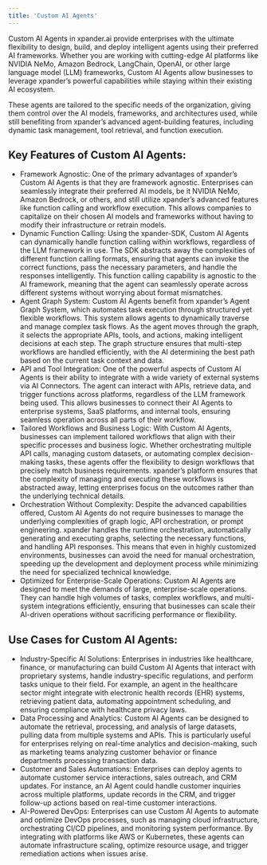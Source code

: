 ```yaml
---
title: 'Custom AI Agents'
---
```


Custom AI Agents in xpander.ai provide enterprises with the ultimate flexibility to design, build, and deploy intelligent agents using their preferred AI frameworks. Whether you are working with cutting-edge AI platforms like NVIDIA NeMo, Amazon Bedrock, LangChain, OpenAI, or other large language model (LLM) frameworks, Custom AI Agents allow businesses to leverage xpander’s powerful capabilities while staying within their existing AI ecosystem.

These agents are tailored to the specific needs of the organization, giving them control over the AI models, frameworks, and architectures used, while still benefiting from xpander’s advanced agent-building features, including dynamic task management, tool retrieval, and function execution.

## Key Features of Custom AI Agents:

- Framework Agnostic: One of the primary advantages of xpander’s Custom AI Agents is that they are framework agnostic. Enterprises can seamlessly integrate their preferred AI models, be it NVIDIA NeMo, Amazon Bedrock, or others, and still utilize xpander’s advanced features like function calling and workflow execution. This allows companies to capitalize on their chosen AI models and frameworks without having to modify their infrastructure or retrain models.
- Dynamic Function Calling: Using the xpander-SDK, Custom AI Agents can dynamically handle function calling within workflows, regardless of the LLM framework in use. The SDK abstracts away the complexities of different function calling formats, ensuring that agents can invoke the correct functions, pass the necessary parameters, and handle the responses intelligently. This function calling capability is agnostic to the AI framework, meaning that the agent can seamlessly operate across different systems without worrying about format mismatches.
- Agent Graph System: Custom AI Agents benefit from xpander’s Agent Graph System, which automates task execution through structured yet flexible workflows. This system allows agents to dynamically traverse and manage complex task flows. As the agent moves through the graph, it selects the appropriate APIs, tools, and actions, making intelligent decisions at each step. The graph structure ensures that multi-step workflows are handled efficiently, with the AI determining the best path based on the current task context and data.
- API and Tool Integration: One of the powerful aspects of Custom AI Agents is their ability to integrate with a wide variety of external systems via AI Connectors. The agent can interact with APIs, retrieve data, and trigger functions across platforms, regardless of the LLM framework being used. This allows businesses to connect their AI Agents to enterprise systems, SaaS platforms, and internal tools, ensuring seamless operation across all parts of their workflow.
- Tailored Workflows and Business Logic: With Custom AI Agents, businesses can implement tailored workflows that align with their specific processes and business logic. Whether orchestrating multiple API calls, managing custom datasets, or automating complex decision-making tasks, these agents offer the flexibility to design workflows that precisely match business requirements. xpander’s platform ensures that the complexity of managing and executing these workflows is abstracted away, letting enterprises focus on the outcomes rather than the underlying technical details.
- Orchestration Without Complexity: Despite the advanced capabilities offered, Custom AI Agents do not require businesses to manage the underlying complexities of graph logic, API orchestration, or prompt engineering. xpander handles the runtime orchestration, automatically generating and executing graphs, selecting the necessary functions, and handling API responses. This means that even in highly customized environments, businesses can avoid the need for manual orchestration, speeding up the development and deployment process while minimizing the need for specialized technical knowledge.
- Optimized for Enterprise-Scale Operations: Custom AI Agents are designed to meet the demands of large, enterprise-scale operations. They can handle high volumes of tasks, complex workflows, and multi-system integrations efficiently, ensuring that businesses can scale their AI-driven operations without sacrificing performance or flexibility.

## Use Cases for Custom AI Agents:

- Industry-Specific AI Solutions: Enterprises in industries like healthcare, finance, or manufacturing can build Custom AI Agents that interact with proprietary systems, handle industry-specific regulations, and perform tasks unique to their field. For example, an agent in the healthcare sector might integrate with electronic health records (EHR) systems, retrieving patient data, automating appointment scheduling, and ensuring compliance with healthcare privacy laws.
- Data Processing and Analytics: Custom AI Agents can be designed to automate the retrieval, processing, and analysis of large datasets, pulling data from multiple systems and APIs. This is particularly useful for enterprises relying on real-time analytics and decision-making, such as marketing teams analyzing customer behavior or finance departments processing transaction data.
- Customer and Sales Automations: Enterprises can deploy agents to automate customer service interactions, sales outreach, and CRM updates. For instance, an AI Agent could handle customer inquiries across multiple platforms, update records in the CRM, and trigger follow-up actions based on real-time customer interactions.
- AI-Powered DevOps: Enterprises can use Custom AI Agents to automate and optimize DevOps processes, such as managing cloud infrastructure, orchestrating CI/CD pipelines, and monitoring system performance. By integrating with platforms like AWS or Kubernetes, these agents can automate infrastructure scaling, optimize resource usage, and trigger remediation actions when issues arise.